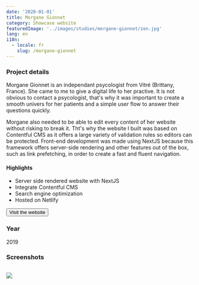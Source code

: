 ```yaml
---
date: '2020-01-01'
title: Morgane Gionnet
category: Showcase website
featuredImage: '../images/studies/morgane-gionnet/zen.jpg'
lang: en
i18n:
  - locale: fr
    slug: /morgane-gionnet
---
```


### Project details

Morgane Gionnet is an independant psycologist from Vitré (Brittany, France). She came to me to give a digital life to her practive. It is not obvious to contact a psycologist, that's why it was important to create a smooth univers for her patients and a simple user flow to answer their questions quickly.

Morgane also needed to be able to edit every content of her website without risking to break it. Tht's why the website I built was based on Contentful CMS as it offers a large variety of validation rules so editors can be protected. Front-end development was made using NextJS because this framework offers server-side rendering and other features out of the box, such as link prefetching, in order to create a fast and fluent navigation.

#### Highlights

- Server side rendered website with NextJS
- Integrate Contentful CMS
- Search engine optimization
- Hosted on Netlify

<p style={{textAlign: 'center'}}><Button href="https://morganegionnet.fr">Visit the website</Button></p>

### Year
2019

### Screenshots

<Image>

![](../images/studies/morgane-gionnet/compo.png)

</Image>

